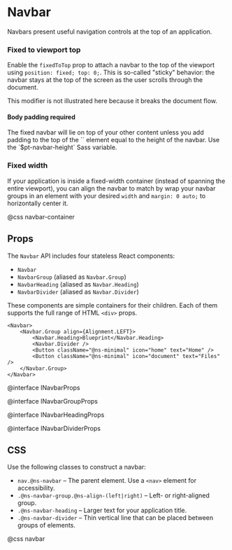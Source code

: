 # Navbar

Navbars present useful navigation controls at the top of an application.


<NavbarExample />

### Fixed to viewport top

Enable the `fixedToTop` prop to attach a navbar to the top of the viewport using
`position: fixed; top: 0;`. This is so-called "sticky" behavior: the navbar
stays at the top of the screen as the user scrolls through the document.

This modifier is not illustrated here because it breaks the document flow.

<div class="@ns-callout @ns-intent-danger @ns-icon-error">
    <h4 class="@ns-heading">Body padding required</h4>
    The fixed navbar will lie on top of your other content unless you add padding to the top of the
    `<body>` element equal to the height of the navbar. Use the `$pt-navbar-height` Sass variable.
</div>

### Fixed width

If your application is inside a fixed-width container (instead of spanning the
entire viewport), you can align the navbar to match by wrap your navbar groups
in an element with your desired `width` and `margin: 0 auto;` to horizontally
center it.

@css navbar-container

## Props

The `Navbar` API includes four stateless React components:

* `Navbar`
* `NavbarGroup` (aliased as `Navbar.Group`)
* `NavbarHeading` (aliased as `Navbar.Heading`)
* `NavbarDivider` (aliased as `Navbar.Divider`)

These components are simple containers for their children. Each of them supports
the full range of HTML `<div>` props.

```tsx
<Navbar>
    <Navbar.Group align={Alignment.LEFT}>
        <Navbar.Heading>Blueprint</Navbar.Heading>
        <Navbar.Divider />
        <Button className="@ns-minimal" icon="home" text="Home" />
        <Button className="@ns-minimal" icon="document" text="Files" />
    </Navbar.Group>
</Navbar>
```

@interface INavbarProps

@interface INavbarGroupProps

@interface INavbarHeadingProps

@interface INavbarDividerProps

## CSS

Use the following classes to construct a navbar:

* `nav.@ns-navbar` &ndash; The parent element. Use a `<nav>` element for accessibility.
* `.@ns-navbar-group.@ns-align-(left|right)` &ndash; Left- or right-aligned group.
* `.@ns-navbar-heading` &ndash; Larger text for your application title.
* `.@ns-navbar-divider` &ndash; Thin vertical line that can be placed between groups of elements.

@css navbar

